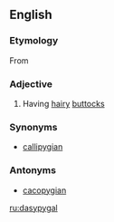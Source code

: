 ==English==

===Etymology===
From {{Gr.}}

===Adjective===
{{en-adj}}

# Having [[hairy]] [[butt]]ocks

===Synonyms===
*[[callipygian]]

===Antonyms===
*[[cacopygian]]

[[ru:dasypygal]]